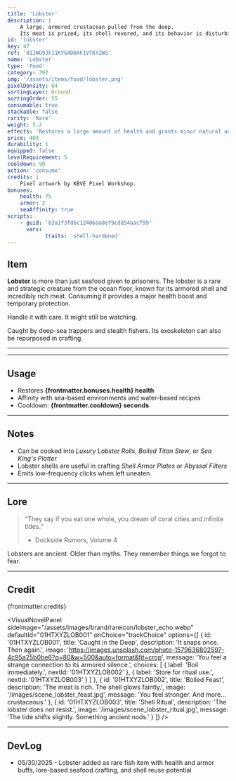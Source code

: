 ```yaml
---
title: 'Lobster'
description: |
    A large, armored crustacean pulled from the deep.
    Its meat is prized, its shell revered, and its behavior is disturbingly strategic.
id: 'lobster'
key: 47
ref: '01JWG9JF11KYG4DAXF1VTKYZWS'
name: 'Lobster'
type: 'Food'
category: 392
img: '/assets/items/food/lobster.png'
pixelDensity: 64
sortingLayer: Ground
sortingOrder: 55
consumable: true
stackable: false
rarity: 'Rare'
weight: 5.2
effects: 'Restores a large amount of health and grants minor natural armor.'
price: 400
durability: 1
equipped: false
levelRequirement: 5
cooldown: 90
action: 'consume'
credits: |
    Pixel artwork by KBVE Pixel Workshop.
bonuses:
    health: 75
    armor: 2
    seaAffinity: true
scripts:
    - guid: '83a1f3fd6c12406aa8ef9cdd54aacf99'
      vars:
            traits: 'shell-hardened'
---
```



## Item

**Lobster** is more than just seafood given to prisoners. 
The lobster is a rare and strategic creature from the ocean floor, known for its armored shell and incredibly rich meat. 
Consuming it provides a major health boost and temporary protection.

Handle it with care. It might still be watching.

Caught by deep-sea trappers and stealth fishers. 
Its exoskeleton can also be repurposed in crafting. 

---

<ItemDBPanel data={frontmatter} />

---

## Usage

- Restores **{frontmatter.bonuses.health} health**  
- Affinity with sea-based environments and water-based recipes  
- Cooldown: **{frontmatter.cooldown} seconds**

---

## Notes

- Can be cooked into *Luxury Lobster Rolls*, *Boiled Titan Stew*, or *Sea King's Platter*  
- Lobster shells are useful in crafting *Shell Armor Plates* or *Abyssal Filters*  
- Emits low-frequency clicks when left uneaten

---

## Lore

> “They say if you eat one whole, you dream of coral cities and infinite tides.”  
> - Dockside Rumors, Volume 4

Lobsters are ancient. Older than myths. They remember things we forgot to fear.

---

## Credit

{frontmatter.credits}

<VisualNovelPanel
  sideImage="/assets/images/brand/rareicon/lobster_echo.webp"
  defaultId="01HTXYZLOB001"
  onChoice="trackChoice"
  options={[
    {
      id: '01HTXYZLOB001',
      title: 'Caught in the Deep',
      description: 'It snaps once. Then again.',
      image: 'https://images.unsplash.com/photo-1579636802597-4c95a25b0be6?q=80&w=500&auto=format&fit=crop',
      message: 'You feel a strange connection to its armored silence.',
      choices: [
        { label: 'Boil immediately.', nextId: '01HTXYZLOB002' },
        { label: 'Store for ritual use.', nextId: '01HTXYZLOB003' }
      ]
    },
    {
      id: '01HTXYZLOB002',
      title: 'Boiled Feast',
      description: 'The meat is rich. The shell glows faintly.',
      image: '/images/scene_lobster_feast.jpg',
      message: 'You feel stronger. And more... crustaceous.'
    },
    {
      id: '01HTXYZLOB003',
      title: 'Shell Ritual',
      description: 'The lobster does not resist.',
      image: '/images/scene_lobster_ritual.jpg',
      message: 'The tide shifts slightly. Something ancient nods.'
    }
  ]}
/>

---

## DevLog

- 05/30/2025 - Lobster added as rare fish item with health and armor buffs, lore-based seafood crafting, and shell reuse potential
